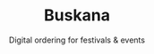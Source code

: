 ---
title: Buskana
subtitle: Digital ordering for festivals & events
order: 10
iconUrl: /assets/projects/buskana-icon.png
media:
  - type: mobile
    fileType: video
    mediaSrc: /assets/projects/buskana-mobile-1.mp4
  - type: mobile
    fileType: video
    mediaSrc: /assets/projects/buskana-mobile-2.mp4
  - type: mobile
    fileType: video
    mediaSrc: /assets/projects/buskana-mobile-3.mp4
  - type: mobile
    fileType: video
    mediaSrc: /assets/projects/buskana-mobile-4.mp4
technologies:
  - React
  - Node.js
  - MongoDB
  - Next.js
  - React Native
link: https://www.buskana.com
---